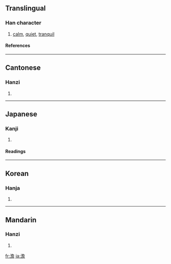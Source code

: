 {{see|淡}}

==Translingual==
===Han character===
{{Han char|rn=85|rad=水|as=13|sn=16|four=3716<sub>1</sub>|canj=水弓金口 (ENCR)}}
# [[calm]], [[quiet]], [[tranquil]]
====References====
{{Han ref|kx=0653.360|dkj=18421|dj=1064.010|hdz=31762.010|uh=6FB9|ud=28601|bh=BF46|bd=48966}}

----
==Cantonese==
===Hanzi===
{{yue-hanzi|jyut=|y=daam6, taam4}}
# {{defn|Cantonese}}

----
==Japanese==
===Kanji===
{{ja-kanji|grade=|rs=水13}}
# {{defn|Japanese}} 
====Readings====
{{ja-readings|on=[[たん]] (tan), [[せん]] (sen)|kun=[[あわい]] (awai)}}

----
==Korean==
===Hanja===
{{ko-hanja|hangeul=담|eumhun=|rv=dam|mr=tam|y=tam}}
# {{defn|Korean}}

----
==Mandarin==
===Hanzi===
{{cmn-hanzi|pin=[[dàn]] ([[dan4]])|wg=tan<sup>4</sup>}}
# {{defn|Mandarin}}

[[fr:澹]]
[[ja:澹]]